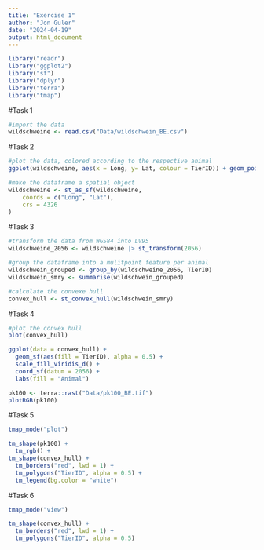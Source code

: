 ```yaml
---
title: "Exercise 1"
author: "Jon Guler"
date: "2024-04-19"
output: html_document
---
```


```r
library("readr")
library("ggplot2")
library("sf")
library("dplyr")
library("terra")
library("tmap")
```

#Task 1

```r
#import the data
wildschweine <- read.csv("Data/wildschwein_BE.csv")
```

#Task 2

```r
#plot the data, colored according to the respective animal
ggplot(wildschweine, aes(x = Long, y= Lat, colour = TierID)) + geom_point() + theme(legend.position = 'none')
```
```r
#make the dataframe a spatial object
wildschweine <- st_as_sf(wildschweine,
    coords = c("Long", "Lat"),
    crs = 4326
)
```

#Task 3

```r
#transform the data from WGS84 into LV95
wildschweine_2056 <- wildschweine |> st_transform(2056)
```

```r
#group the dataframe into a mulitpoint feature per animal
wildschwein_grouped <- group_by(wildschweine_2056, TierID)
wildschwein_smry <- summarise(wildschwein_grouped)

#calculate the convexe hull
convex_hull <- st_convex_hull(wildschwein_smry)
```

#Task 4

```r
#plot the convex hull
plot(convex_hull)

ggplot(data = convex_hull) +
  geom_sf(aes(fill = TierID), alpha = 0.5) +
  scale_fill_viridis_d() +
  coord_sf(datum = 2056) +
  labs(fill = "Animal")
```

```r
pk100 <- terra::rast("Data/pk100_BE.tif")
plotRGB(pk100)
```

#Task 5
```r
tmap_mode("plot")

tm_shape(pk100) +
  tm_rgb() +
tm_shape(convex_hull) +
  tm_borders("red", lwd = 1) +
  tm_polygons("TierID", alpha = 0.5) +
  tm_legend(bg.color = "white")
```

#Task 6
```r
tmap_mode("view")

tm_shape(convex_hull) +
  tm_borders("red", lwd = 1) +
  tm_polygons("TierID", alpha = 0.5)
```